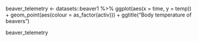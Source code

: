 beaver_telemetry <- datasets::beaver1 %>% 
       ggplot(aes(x = time, y = temp)) +
       geom_point(aes(colour = as_factor(activ))) +
       ggtitle("Body temperature of beavers")

beaver_telemetry
